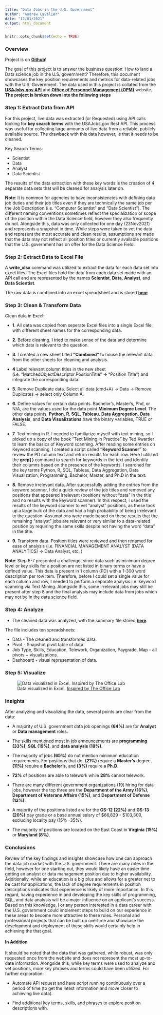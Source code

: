 ```yaml
---
title: "Data Jobs in the U.S. Government"
author: "Andrew Cavalier"
date: "12/01/2021"
output: html_document
---
```


```r
knitr::opts_chunk$set(echo = TRUE)
```

### Overview

Project is on **[Github](https://github.com/Adrewcav/API-Data-Collection-)!**

The goal of this project is to answer the business question: How to land a Data science job in the U.S. government?
Therefore, this document showcases the key position requirements and metrics for data-related jobs with the U.S. Government. The data used in this project is collated from the **[USAJobs.gov API](https://developer.usajobs.gov/)** and **[Office of Personnel Management (OPM)](https://www.opm.gov/policy-data-oversight/pay-leave/salaries-wages/2021/general-schedule/)** website. **The project is broken down into the following steps**

### Step 1: Extract Data from API
For this project, live data was extracted (or Requested) using API calls looking for **key search terms** with the USAJobs.gov Rest API. This process was useful for collecting large amounts of live data from a reliable, publicly available source. The drawback with this data however, is that it needs to be cleaned.

Key Search Terms: 

* Scientist
* Data
* Analyst
* Data Scientist 

The results of the data extraction with these key words is the creation of 4 separate data sets that will be cleaned for analysis later on. 

**Note**: It is common for agencies to have inconsistencies with defining data job duties and their job titles even if they are technically the same job per the Job Description (i.e. "Computer Scientist" and "Data Scientist"). The different naming conventions sometimes reflect the specialization or scope of the position within the Data Science field, however they also frequently do not. Alongside this, data was only collected for one day (23Nov2021) and represents a snapshot in time. While steps were taken to vet the data and represent the most accurate and clean results, assumptions are made that the data may not reflect all position titles or currently available positions that the U.S. government has on offer for the Data Science Field. 

### Step 2: Extract Data to Excel File

A **write_xlsx** command was utilized to extract the data for each data set into excel files. The Excel files hold the data from each data set made with an API call and are represented by the names **Scientist**, **Data**, **Analyst**, and **Data Scientist**.

The raw data is combined into an excel spreadsheet and is stored **[here](https://github.com/Adrewcav/USAJobs-Data-Analysis-/blob/main/Combined%20Data%20Raw%20.xlsx)**. 


### Step 3: Clean & Transform Data
Clean data in Excel:

* **1.** All data was copied from seperate Excel files into a single Excel file, with different sheet names for the corresponding data. 

* **2.** Before cleaning, I tried to make sense of the data and determine which data is relevant to the question.

* **3.** I created a new sheet titled **"Combined"** to house the relevant data from the other sheets for cleaning and analysis.

* **4** Label relevant column titles in the new sheet (i.e. "MatchedObjectDescriptor.PositionTitle" -> "Position Title") and integrate the corresponding data.

* **5.** Remove Duplicate data. Select all data (cmd+A) -> Data -> Remove Duplicates -> select only Column A.

* **6.** Define values for certain data points.
Bachelor's, Master's, Phd, or N/A, are the values used for the data point **Minimum Degree Level**. The other data points, **Python**, **R**, **SQL**, **Tableau**, **Data Aggregation**, **Data Analysis**, and **Data Visualizations** have the binary variables, TRUE or FALSE. 

* **7.** Text mining in R.
I needed to familiarize myself with text mining, so I picked up a copy of the book "Text Mining in Practice" by Ted Kwartler to learn the basics of Keyword scanning. After reading some entries on Keyword scanning, I created a script called **"Keyword Scanner"** to review the PD column text and return results for each row. Here I utilized the **grep( )** command to search for keywords in the text and identify their columns based on the presence of the keywords. I searched for the key terms Python, R, SQL, Tableau, Data Aggregation, Data Visualization, Programming, Bachelor, Master, and Ph.D in the text. 

* **8.** Remove irrelevant data.
After successfully adding the entries from the keyword scanner, I did a quick review of the job titles and removed any positions that appeared irrelevant (positions without "data" in the title and no results with the keyword scanner). In this respect, I used the results of the keyword scanner to vet "analyst" positions, as these took up a large bulk of the data and had a high probability of being irrelevant to the question. Assumptions were made based on these results that the remaining "analyst" jobs are relevant or very similar to a data-related position by requiring the same skills despite not having the word "data" in the title. 

* **9.** Transform data. Position titles were reviewed and then renamed for ease of analysis (i.e. FINANCIAL MANAGEMENT ANALYST (DATA ANALYTICS) -> Data Analyst, etc. )

**Note**: Step 6-7 presented a challenge, since data such as minimum degree level or key skills for a position are not listed in binary terms or have a defined value. This data is present in 1 column (PD) with a 1-300 word description per row item. Therefore, before I could set a single value for each column and row, I needed to perform a separate analysis i.e. keyword scanning via Text Mining. Alongside this, some irrelevant jobs may still be present after step 8 and the final analysis may include data from jobs which may not be in the data science field. 

### Step 4: Analyze 
* The cleaned data was analyzed, with the summary file stored **[here](https://github.com/Adrewcav/USAJobs-Data-Analysis-/blob/main/Summary_usajobs_data.xlsx)**.

The file includes ten spreadsheets:

* Data - The cleaned and transformed data. 
* Pivot - Snapshot pivot table of data.
* Job Type, Skills, Education, Telework, Organization, Paygrade, Map - all pivots + visualizations. 
* Dashboard - visual representation of data.  

### Step 5: Visualize

![Data visualized in Excel. [Inspired by The Office Lab](https://www.youtube.com/watch?v=20zDV9MNE0s)](/Users/andrew/Projects/usajobs_project/Photos/visual.png)

### Insights

After analyzing and visualizing the data, several points are clear from the data:

* A majority of U.S. government data job openings **(64%)** are for **Analyst** or **Data management** roles. 

* The skills mentioned most in job announcements are **programming (33%)**, **SQL (19%)**, and **data analysis (18%)**.

* The majority of jobs **(65%)** do not mention minimum education requirements. For positions that do, **(21%)** require a **Master's** degree, **(11%)** require a **Bachelor's**, and **(3%)** require a **Ph.D**. 

* **72%** of positions are able to telework while **28%** cannot telework. 

* There are many different government organizations (19) hiring for data jobs, however the top three are the **Department of the Army (16%)**, **Department of Veterans Affairs (15%)**, and **Department of Defense (13%)**.

* A majority of the positions listed are for the **GS-12 (22%)** and **GS-13 (20%)** pay grade or a base annual salary of $66,829 - $103,309, excluding locality pay (15% -35%).

* The majority of positions are located on the East Coast in **Virginia (15%)** or **Maryland (8%)**. 

### Conclusions

Review of the key findings and insights showcase how one can approach the data job market with the U.S. government. There are many roles in the field, however for one starting out, they would likely have an easier time getting an analyst or data management position due to higher availability. Additionally, while an education is a big plus and allows for a greater net to be cast for applications, the lack of degree requirements in position descriptions indicates that experience is likely of more importance. In this regard, having experience in and developing the key skills of programming, SQL, and data analysis will be a major influence on an applicant's success. Based on this knowledge, I or any person interested in a data career with the U.S. government could implement steps to build on our experience in these areas to become more attractive to these roles. Personal and professional projects that can be built up overtime and showcase the development and deployment of these skills would certainly help in achieving the that goal. 

#### In Addition
It should be noted that the data that was gathered, while robust, was only requested once from the website and does not represent the most up-to-date information. Alongside this, while key terms were used to analyze and vet positions, more key phrases and terms could have been utilized. 
For further exploration:

* Automate API request and have script running continuously over a period of time (to get the latest information and move closer to achieving live data).

* Find additional key terms, skills, and phrases to explore position descriptions with. 


